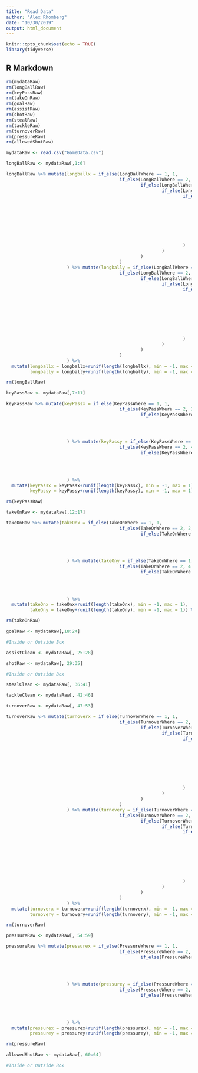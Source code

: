 ```yaml
---
title: "Read Data"
author: "Alex Rhomberg"
date: "10/30/2019"
output: html_document
---
```


```r
knitr::opts_chunk$set(echo = TRUE)
library(tidyverse)
```

## R Markdown

```r
rm(mydataRaw)
rm(longBallRaw)
rm(keyPassRaw)
rm(takeOnRaw)
rm(goalRaw)
rm(assistRaw)
rm(shotRaw)
rm(stealRaw)
rm(tackleRaw)
rm(turnoverRaw)
rm(pressureRaw)
rm(allowedShotRaw)
```


```r
mydataRaw <- read.csv("GameData.csv")
```

```r

longBallRaw <- mydataRaw[,1:6]

longBallRaw %>% mutate(longballx = if_else(LongBallWhere == 1, 1, 
                                           if_else(LongBallWhere == 2, 2, 
                                                   if_else(LongBallWhere == 3, 3, 
                                                           if_else(LongBallWhere == 4, 1, 
                                                                   if_else(LongBallWhere == 5, 2, 
                                                                           if_else(LongBallWhere == 6, 3, 
                                                                                   if_else(LongBallWhere == 7, 1, 
                                                                                           if_else(LongBallWhere == 8, 2, 
                                                                                                   if_else(LongBallWhere == 9, 3, NA_real_)
                                                                                                   )
                                                                                           )
                                                                                   )
                                                                           )
                                                                   )
                                                           )
                                                   )
                                           )
                       ) %>% mutate(longbally = if_else(LongBallWhere == 1, 1, 
                                           if_else(LongBallWhere == 2, 1, 
                                                   if_else(LongBallWhere == 3, 1, 
                                                           if_else(LongBallWhere == 4, 3, 
                                                                   if_else(LongBallWhere == 5, 3, 
                                                                           if_else(LongBallWhere == 6, 3, 
                                                                                   if_else(LongBallWhere == 7, 5, 
                                                                                           if_else(LongBallWhere == 8, 5, 
                                                                                                   if_else(LongBallWhere == 9, 5, NA_real_)
                                                                                                   )
                                                                                           )
                                                                                   )
                                                                           )
                                                                   )
                                                           )
                                                   )
                                           )
                       ) %>%
  mutate(longballx = longballx+runif(length(longballx), min = -1, max = 1),
         longbally = longbally+runif(length(longbally), min = -1, max = 1)) %>% mutate(new_game = if_else(LongBallTimeStamp < lag(LongBallTimeStamp), 1, 0), new_game = replace_na(new_game,0), game_number = cumsum(new_game)) -> longBallClean

rm(longBallRaw)

```

```r

keyPassRaw <- mydataRaw[,7:11]

keyPassRaw %>% mutate(keyPassx = if_else(KeyPassWhere == 1, 1, 
                                           if_else(KeyPassWhere == 2, 2, 
                                                   if_else(KeyPassWhere == 3, 3, NA_real_
                                                                                                   )
                                                                                           )
                                                                                   )

                       ) %>% mutate(keyPassy = if_else(KeyPassWhere == 1, 4.5, 
                                           if_else(KeyPassWhere == 2, 4.5, 
                                                   if_else(KeyPassWhere == 3, 4.5, NA_real_
                                                                                                   )
                                                                                           )
                                                                                   )

                       ) %>%
  mutate(keyPassx = keyPassx+runif(length(keyPassx), min = -1, max = 1),
         keyPassy = keyPassy+runif(length(keyPassy), min = -1, max = 1)) %>% mutate(new_game = if_else(KeyPassTimeStamp < lag(KeyPassTimeStamp), 1, 0), new_game = replace_na(new_game,0), game_number = cumsum(new_game)) -> keyPassClean

rm(keyPassRaw)

```

```r

takeOnRaw <- mydataRaw[,12:17]

takeOnRaw %>% mutate(takeOnx = if_else(TakeOnWhere == 1, 1, 
                                           if_else(TakeOnWhere == 2, 2, 
                                                   if_else(TakeOnWhere == 3, 3, NA_real_
                                                                                                   )
                                                                                           )
                                                                                   )

                       ) %>% mutate(takeOny = if_else(TakeOnWhere == 1, 4.5, 
                                           if_else(TakeOnWhere == 2, 4.5, 
                                                   if_else(TakeOnWhere == 3, 4.5, NA_real_
                                                                                                   )
                                                                                           )
                                                                                   )

                       ) %>%
  mutate(takeOnx = takeOnx+runif(length(takeOnx), min = -1, max = 1),
         takeOny = takeOny+runif(length(takeOny), min = -1, max = 1)) %>% mutate(new_game = if_else(TakeOnTimeStamp < lag(TakeOnTimeStamp), 1, 0), new_game = replace_na(new_game,0), game_number = cumsum(new_game)) -> takeOnClean

rm(takeOnRaw)

```

```r

goalRaw <- mydataRaw[,18:24]

#Inside or Outside Box

```

```r

assistClean <- mydataRaw[, 25:28]

```

```r

shotRaw <- mydataRaw[, 29:35]

#Inside or Outside Box

```

```r

stealClean <- mydataRaw[, 36:41]

```

```r

tackleClean <- mydataRaw[, 42:46]

```

```r

turnoverRaw <- mydataRaw[, 47:53]

turnoverRaw %>% mutate(turnoverx = if_else(TurnoverWhere == 1, 1, 
                                           if_else(TurnoverWhere == 2, 2, 
                                                   if_else(TurnoverWhere == 3, 3, 
                                                           if_else(TurnoverWhere == 4, 1, 
                                                                   if_else(TurnoverWhere == 5, 2, 
                                                                           if_else(TurnoverWhere == 6, 3, 
                                                                                   if_else(TurnoverWhere == 7, 1, 
                                                                                           if_else(TurnoverWhere == 8, 2, 
                                                                                                   if_else(TurnoverWhere == 9, 3, NA_real_)
                                                                                                   )
                                                                                           )
                                                                                   )
                                                                           )
                                                                   )
                                                           )
                                                   )
                                           )
                       ) %>% mutate(turnovery = if_else(TurnoverWhere == 1, 0.5, 
                                           if_else(TurnoverWhere == 2, 0.5, 
                                                   if_else(TurnoverWhere == 3, 0.5, 
                                                           if_else(TurnoverWhere == 4, 2.5, 
                                                                   if_else(TurnoverWhere == 5, 2.5, 
                                                                           if_else(TurnoverWhere == 6, 2.5, 
                                                                                   if_else(TurnoverWhere == 7, 4.5, 
                                                                                           if_else(TurnoverWhere == 8, 4.5, 
                                                                                                   if_else(TurnoverWhere == 9, 4.5, NA_real_)
                                                                                                   )
                                                                                           )
                                                                                   )
                                                                           )
                                                                   )
                                                           )
                                                   )
                                           )
                       ) %>%
  mutate(turnoverx = turnoverx+runif(length(turnoverx), min = -1, max = 1),
         turnovery = turnovery+runif(length(turnovery), min = -1, max = 1)) %>% mutate(new_game = if_else(TurnoverTimeStamp < lag(TurnoverTimeStamp), 1, 0), new_game = replace_na(new_game,0), game_number = cumsum(new_game)) -> turnoverClean

rm(turnoverRaw)

```

```r

pressureRaw <- mydataRaw[, 54:59]

pressureRaw %>% mutate(pressurex = if_else(PressureWhere == 1, 1, 
                                           if_else(PressureWhere == 2, 2, 
                                                   if_else(PressureWhere == 3, 3, NA_real_
                                                                                                   )
                                                                                           )
                                                                                   )

                       ) %>% mutate(pressurey = if_else(PressureWhere == 1, 4.5, 
                                           if_else(PressureWhere == 2, 4.5, 
                                                   if_else(PressureWhere == 3, 4.5, NA_real_
                                                                                                   )
                                                                                           )
                                                                                   )

                       ) %>%
  mutate(pressurex = pressurex+runif(length(pressurex), min = -1, max = 1),
         pressurey = pressurey+runif(length(pressurey), min = -1, max = 1)) %>% mutate(new_game = if_else(PressureTimeStamp < lag(PressureTimeStamp), 1, 0), new_game = replace_na(new_game,0), game_number = cumsum(new_game)) -> pressureClean

rm(pressureRaw)

```

```r

allowedShotRaw <- mydataRaw[, 60:64]

#Inside or Outside Box

```


